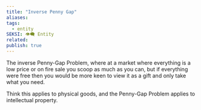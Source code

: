 ```yaml
---
title: "Inverse Penny Gap"
aliases: 
tags:
  - entity
SEKSI: 👁️‍🗨️ Entity
related:
publish: true
---
```




The inverse Penny-Gap Problem, where at a market where everything is a low price or on fire sale you scoop as much as you can, but if everything were free then you would be more keen to view it as a gift and only take what you need.

Think this applies to physical goods, and the Penny-Gap Problem applies to intellectual property.
